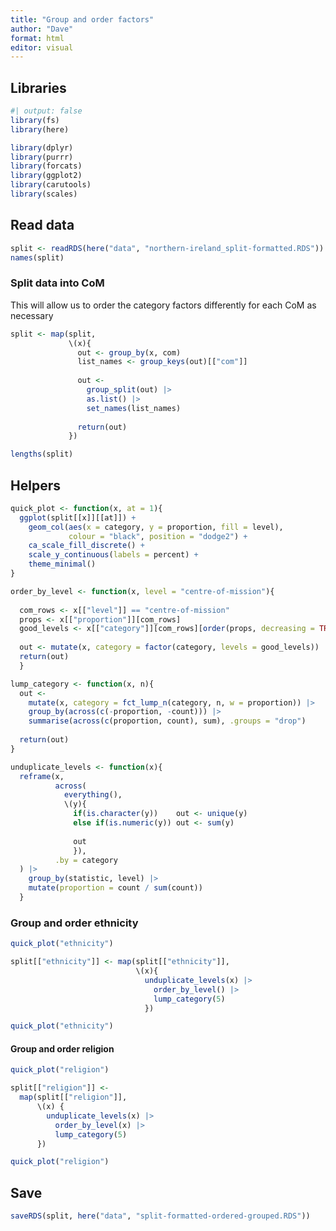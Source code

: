 ```yaml
---
title: "Group and order factors"
author: "Dave"
format: html
editor: visual
---
```


## Libraries

```r
#| output: false
library(fs)
library(here)

library(dplyr)
library(purrr)
library(forcats)
library(ggplot2)
library(carutools)
library(scales)
```

## Read data

```r
split <- readRDS(here("data", "northern-ireland_split-formatted.RDS"))
names(split)
```

### Split data into CoM

This will allow us to order the category factors differently for each CoM as necessary

```r
split <- map(split, 
             \(x){
               out <- group_by(x, com)
               list_names <- group_keys(out)[["com"]]
               
               out <- 
                 group_split(out) |> 
                 as.list() |> 
                 set_names(list_names)
               
               return(out)
             })

lengths(split)
```

## Helpers

```r
quick_plot <- function(x, at = 1){
  ggplot(split[[x]][[at]]) +
    geom_col(aes(x = category, y = proportion, fill = level),
             colour = "black", position = "dodge2") +
    ca_scale_fill_discrete() + 
    scale_y_continuous(labels = percent) +
    theme_minimal()
}

order_by_level <- function(x, level = "centre-of-mission"){
  
  com_rows <- x[["level"]] == "centre-of-mission"
  props <- x[["proportion"]][com_rows]
  good_levels <- x[["category"]][com_rows][order(props, decreasing = TRUE)]
  
  out <- mutate(x, category = factor(category, levels = good_levels))
  return(out)
  }

lump_category <- function(x, n){
  out <- 
    mutate(x, category = fct_lump_n(category, n, w = proportion)) |> 
    group_by(across(c(-proportion, -count))) |> 
    summarise(across(c(proportion, count), sum), .groups = "drop")
  
  return(out)
}

unduplicate_levels <- function(x){
  reframe(x,
          across(
            everything(),
            \(y){
              if(is.character(y))    out <- unique(y)
              else if(is.numeric(y)) out <- sum(y)
              
              out
              }),
          .by = category
  ) |> 
    group_by(statistic, level) |> 
    mutate(proportion = count / sum(count))
  }

```

### Group and order ethnicity

```r

quick_plot("ethnicity")

split[["ethnicity"]] <- map(split[["ethnicity"]], 
                            \(x){
                              unduplicate_levels(x) |>
                                order_by_level() |> 
                                lump_category(5)
                              })

quick_plot("ethnicity")
```

#### Group and order religion

```r
quick_plot("religion")

split[["religion"]] <-
  map(split[["religion"]],
      \(x) {
        unduplicate_levels(x) |> 
          order_by_level(x) |>
          lump_category(5)
      })

quick_plot("religion")
```

## Save

```r
saveRDS(split, here("data", "split-formatted-ordered-grouped.RDS"))
```
